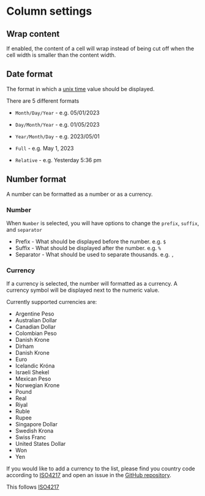 # Column settings

## Wrap content

If enabled, the content of a cell will wrap instead of being cut off when the cell width is smaller than the content width.

## Date format

The format in which a [unix time](https://en.wikipedia.org/wiki/Unix_time) value should be displayed.

There are 5 different formats

-   `Month/Day/Year` - e.g. 05/01/2023

-   `Day/Month/Year` - e.g. 01/05/2023

-   `Year/Month/Day` - e.g. 2023/05/01

-   `Full` - e.g. May 1, 2023

-   `Relative` - e.g. Yesterday 5:36 pm

## Number format

A number can be formatted as a number or as a currency.

### Number

When `Number` is selected, you will have options to change the `prefix`, `suffix`, and `separator`

-   Prefix - What should be displayed before the number. e.g. `$`
-   Suffix - What should be displayed after the number. e.g. `%`
-   Separator - What should be used to separate thousands. e.g. `,`

### Currency

If a currency is selected, the number will formatted as a currency. A currency symbol will be displayed next to the numeric value.

Currently supported currencies are:

-   Argentine Peso
-   Australian Dollar
-   Canadian Dollar
-   Colombian Peso
-   Danish Krone
-   Dirham
-   Danish Krone
-   Euro
-   Icelandic Króna
-   Israeli Shekel
-   Mexican Peso
-   Norwegian Krone
-   Pound
-   Real
-   Riyal
-   Ruble
-   Rupee
-   Singapore Dollar
-   Swedish Krona
-   Swiss Franc
-   United States Dollar
-   Won
-   Yen

If you would like to add a currency to the list, please find you country code according to [ISO4217](https://en.wikipedia.org/wiki/ISO_4217) and open an issue in the [GitHub repository](https://github.com/trey-wallis/obsidian-dataloom/issues/new?assignees=&labels=enhancement&projects=&template=FEATURE.yml).

This follows [ISO4217](https://en.wikipedia.org/wiki/ISO_4217)
